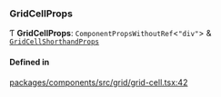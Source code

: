 ### GridCellProps

Ƭ **GridCellProps**: `ComponentPropsWithoutRef`\<`"div"`\> & [`GridCellShorthandProps`](/components/grid-cell-shorthand/props.md)

#### Defined in

[packages/components/src/grid/grid-cell.tsx:42](https://github.com/vtex/shoreline/blob/7e966c5a4/packages/components/src/grid/grid-cell.tsx#L42)
